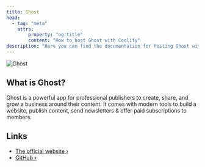 ```yaml
---
title: Ghost
head:
  - tag: "meta"
    attrs:
        property: "og:title"
        content: "How to host Ghost with Coolify"
description: "Here you can find the documentation for hosting Ghost with Coolify."
---
```



<Badge text="One-click setup." variant="note" size="large" />

![Ghost](https://user-images.githubusercontent.com/353959/169805900-66be5b89-0859-4816-8da9-528ed7534704.png)

## What is Ghost?

Ghost is a powerful app for professional publishers to create, share, and grow a business around their content. It comes with modern tools to build a website, publish content, send newsletters & offer paid subscriptions to members.

## Links

- [The official website ›](https://ghost.org/)
- [GitHub ›](https://github.com/TryGhost/Ghost)
